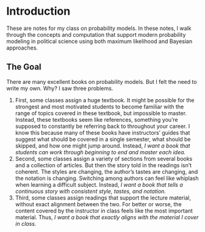 # Introduction {.unnumbered}

These are notes for my class on probability models. In these notes, I walk through the concepts and computation that support modern probability modeling in political science using both maximum likelihood and Bayesian approaches.

## The Goal

There are many excellent books on probability models. But I felt the need to write my own. Why? I saw three problems.

1. First, some classes assign a huge textbook. It might be possible for the strongest and most motivated students to become familiar with the range of topics covered in these textbook, but impossible to master. Instead, these textbooks seem like references, something you're supposed to constantly be referring back to throughout your career. I know this because many of these books have instructors' guides that suggest what should be covered in a single semester, what should be skipped, and how one might jump around. Instead, *I want a book that students can work through beginning to end and master each idea.*
1. Second, some classes assign a variety of sections from several books and a collection of articles. But then the story told in the readings isn't coherent. The styles are changing, the author's tastes are changing, and the notation is changing. Switching among authors can feel like whiplash when learning a difficult subject. Instead, *I want a book that tells a continuous story with consistent style, tastes, and notation.*
1. Third, some classes assign readings that support the lecture material, without exact alignment between the two. For better or worse, the content covered by the instructor in class feels like the most important material. Thus, *I want a book that exactly aligns with the material I cover in class.* 
